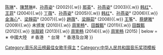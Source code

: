 {{Navbox
|name  = 音乐风云榜最佳女歌手
|title = [[音乐风云榜]]最佳女歌手
|titlestyle = background: #FFA500
|list1 = <div>
[[田震]]*、[[林憶蓮]]° (2001){{.w}}
[[陳琳 (歌手)|陈琳]]*、[[陳慧琳]]#、[[孙燕姿]]^ (2002){{.w}}
[[那英]]*、[[孙燕姿]]° (2003){{.w}}
[[韩红]]*、[[王菲]]° (2004){{.w}}
[[丁薇]]*、[[孙燕姿]]° (2005){{.w}}
[[韩红]]*、[[孙燕姿]]° (2006){{.w}}
[[金海心]]*、[[梁靜茹]]° (2007){{.w}}
[[趙薇]]*、[[梁靜茹]]° (2008){{.w}}
[[王筝]]*、[[蔡健雅]]° (2009){{.w}}
未颁发 (2010){{.w}}
[[周笔畅]]*、[[田馥甄]]° (2011){{.w}}
[[田馥甄]] (2012){{.w}}
[[张靓颖]] (2013){{.w}}
[[周笔畅]] (2014){{.w}}
[[周笔畅]] (2015)
{{nowrap end}}
| below = ∗ 中國大陸　# 香港　^ 台灣　° 香港及台灣
}}<includeonly>
[[Category:音乐风云榜最佳女歌手得主]]
</includeonly><noinclude>
[[Category:音乐风云榜|*]]
[[Category:中华人民共和国音乐奖项模板]]
</noinclude>